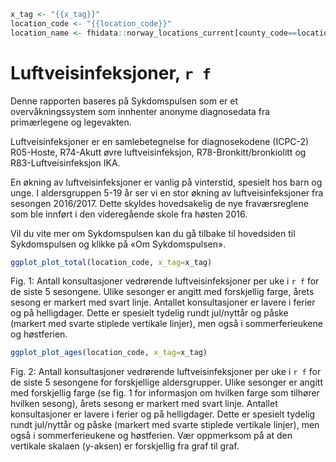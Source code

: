 ```r
x_tag <- "{{x_tag}}"
location_code <- "{{location_code}}"
location_name <- fhidata::norway_locations_current[county_code==location_code]$county_name[1]
```

# Luftveisinfeksjoner, `r f` {-}
\begingroup\small
Denne rapporten baseres på Sykdomspulsen som er et overvåkningssystem som innhenter anonyme diagnosedata fra primærlegene og legevakten.  

Luftveisinfeksjoner er en samlebetegnelse for diagnosekodene (ICPC-2) R05-Hoste, R74-Akutt øvre luftveisinfeksjon, R78-Bronkitt/bronkiolitt og R83-Luftveisinfeksjon IKA.  

En økning av luftveisinfeksjoner er vanlig på vinterstid, spesielt hos barn og unge. I aldersgruppen 5-19 år ser vi en stor økning av luftveisinfeksjoner fra sesongen 2016/2017. Dette skyldes hovedsakelig de nye fraværsreglene som ble innført i den videregående skole fra høsten 2016.  

Vil du vite mer om Sykdomspulsen kan du gå tilbake til hovedsiden til Sykdomspulsen og klikke på «Om Sykdomspulsen».
\endgroup

```r
ggplot_plot_total(location_code, x_tag=x_tag)
``` 
\begingroup\footnotesize

Fig. 1: Antall konsultasjoner vedrørende luftveisinfeksjoner per uke i `r f` for de siste 5 sesongene. Ulike sesonger er angitt med forskjellig farge, årets sesong er markert med svart linje. Antallet konsultasjoner er lavere i ferier og på helligdager. Dette er spesielt tydelig rundt jul/nyttår og påske (markert med svarte stiplede vertikale linjer), men også i sommerferieukene og høstferien.
\endgroup

```r
ggplot_plot_ages(location_code, x_tag=x_tag)
``` 

\begingroup\footnotesize

Fig. 2: Antall konsultasjoner vedrørende luftveisinfeksjoner per uke i `r f` for de siste 5 sesongene for forskjellige aldersgrupper. Ulike sesonger er angitt med forskjellig farge (se fig. 1 for informasjon om hvilken farge som tilhører hvilken sesong), årets sesong er markert med svart linje. Antallet konsultasjoner er lavere i ferier og på helligdager. Dette er spesielt tydelig rundt jul/nyttår og påske (markert med svarte stiplede vertikale linjer), men også i sommerferieukene og høstferien. Vær oppmerksom på at den vertikale skalaen (y-aksen) er forskjellig fra graf til graf.
\endgroup

\newpage
